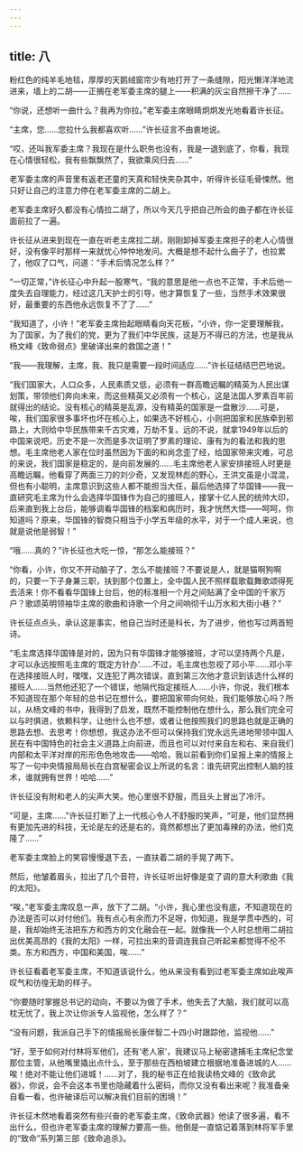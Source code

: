```yaml
---
---
---
```

title: 八
---



粉红色的纯羊毛地毯，厚厚的天鹅绒窗帘少有地打开了一条缝隙，阳光懒洋洋地流进来，墙上的二胡——正搁在老军委主席的腿上——积满的灰尘自然擦干净了……

“你说，还想听一曲什么？我再为你拉。”老军委主席眼睛炯炯发光地看着许长征。

“主席，您……您拉什么我都喜欢听……”许长征言不由衷地说。

“哎，还叫我军委主席？我现在是什么职务也没有，我是一退到底了，你看，我现在心情很轻松，我有些飘飘然了，我欲乘风归去……”

老军委主席的声音里有返老还童的天真和轻快夹杂其中，听得许长征毛骨悚然。他只好让自己的注意力停在老军委主席的二胡上。

老军委主席好久都没有心情拉二胡了，所以今天几乎把自己所会的曲子都在许长征面前拉了一遍。

许长征从进来到现在一直在听老主席拉二胡，刚刚卸掉军委主席担子的老人心情很好，没有像平时那样一来就忧心忡忡地发问。大概是想不起什么曲子了，也拉累了，他叹了口气，问道：“手术后情况怎么样？”

“一切正常，”许长征心中升起一股寒气，“我的意思是他一点也不正常，手术后他一度失去自理能力，经过这几天护士的引导，他才算恢复了一些，当然手术效果很好，最重要的东西他永远恢复不了了……”

“我知道了，小许！”老军委主席抬起眼睛看向天花板，“小许，你一定要理解我，为了国家，为了我们的党，更为了我们中华民族，这是万不得已的方法，也是我从杨文峰《致命弱点》里破译出来的救国之道！”

“我——我理解，主席，我、我只是需要一段时间适应……”许长征结结巴巴地说。

“我们国家大，人口众多，人民素质又低，必须有一群高瞻远瞩的精英为人民出谋划策，带领他们奔向未来，而这些精英又必须有一个核心，这是法国人罗素百年前就得出的结论。没有核心的精英是乱源，没有精英的国家是一盘散沙……可是，唉，我们国家很多事坏也坏在核心上，如果选不好核心，小则把国家和民族牵到邪路上，大则给中华民族带来千古灾难，万劫不复。远的不说，就拿1949年以后的中国来说吧，历史不是一次而是多次证明了罗素的理论、康有为的看法和我的思想。毛主席他老人家在位时虽然因为下面的和尚念歪了经，给国家带来灾难，可总的来说，我们国家是稳定的，是向前发展的……毛主席他老人家安排接班人时更是高瞻远瞩，他看穿了两面三刀的刘少奇，又发现林彪的野心，王洪文虽是小混混，但也有小聪明，主席意识到这些人都不能担当大任，最后他选择了华国锋——我一直研究毛主席为什么会选择华国锋作为自己的接班人，接掌十亿人民的统帅大印，后来直到我上台后，能够调看华国锋的档案和病历时，我才恍然大悟——呵呵，你知道吗？原来，华国锋的智商只相当于小学五年级的水平，对于一个成人来说，也就是说他是弱智！”

“哦……真的？”许长征也大吃一惊，“那怎么能接班？”

“你看，小许，你又不开动脑子了，怎么不能接班？不要说是人，就是猫啊狗啊的，只要一下子身兼三职，扶到那个位置上，全中国人民不照样载歌载舞歌颂得死去活来！你不看看华国锋上台后，他的标准相一个月之间贴满了全中国的千家万户？歌颂英明领袖华主席的歌曲和诗歌一个月之间响彻千山万水和大街小巷？”

许长征点点头，承认这是事实，他自己当时还是科长，为了进步，他也写过两首短诗。

“毛主席选择华国锋是对的，因为只有华国锋才能够接班，才可以坚持两个凡是，才可以永远按照毛主席的‘既定方针办’……不过，毛主席也忽视了邓小平……邓小平在选择接班人时，嘿嘿，又连犯了两次错误，直到第三次他才意识到该选什么样的接班人……当然他还犯了一个错误，他隔代指定接班人……小许，你说，我们根本不知道现在那个年轻的总书记在想什么，要把国家带向何处，我们能够放心吗？所以，从杨文峰的书中，我得到了启发，既然不能控制他在想什么，那么我们完全可以与时俱进，依赖科学，让他什么也不想，或者让他按照我们的思路也就是正确的思路去想、去思考！你想想，我这办法不但可以保持我们党永远先进地带领中国人民在有中国特色的社会主义道路上向前进，而且也可以对付来自左和右、来自我们内部和太平洋对岸的形形色色地攻击——哈哈，我以前看到你们呈报上来的情报上写了一句中央情报局局长在白宫秘密会议上所说的名言：谁先研究出控制人脑的技术，谁就拥有世界！哈哈……”

许长征没有附和老人的尖声大笑。他心里很不舒服，而且头上冒出了冷汗。

“可是，主席……”许长征打断了上一代核心令人不舒服的笑声，“可是，他们显然拥有更加先进的科技，无论是左的还是右的，竟然都想出了更加毒辣的办法，他们克隆了……”

老军委主席脸上的笑容慢慢退下去，一直扶着二胡的手晃了两下。

然后，他皱着眉头，拉出了几个音符，许长征听出好像是变了调的意大利歌曲《我的太阳》。

“唉，”老军委主席叹息一声，放下了二胡。“小许，我心里也没有底，不知道现在的办法是否可以对付他们。我有点心有余而力不足呀，你知道，我是学贯中西的，可是，我却始终无法把东方和西方的文化融会在一起。就像我一个人时总想用二胡拉出优美高昂的《我的太阳》一样，可拉出来的音调连我自己听起来都觉得不伦不类。东方和西方，中国和美国，唉……”

许长征看着老军委主席，不知道该说什么，他从来没有看到过老军委主席如此唉声叹气和彷徨无助的样子。

“你要随时掌握总书记的动向，不要以为做了手术，他失去了大脑，我们就可以高枕无忧了，我上次让你派专人监视他，怎么样了？”

“没有问题，我派自己手下的情报局长康伴智二十四小时跟踪他，监视他……”

“好，至于如何对付林将军他们，还有‘老人家’，我建议马上秘密逮捕毛主席纪念堂那位主管，从他嘴里撬出点什么，至于那些在西柏坡建立根据地准备进城的人……唉！绝对不能让他们进城！……对了，我的秘书正在给我读杨文峰的《致命武器》，你说，会不会这本书里也隐藏着什么密码，而你又没有看出来呢？我准备亲自看一看，也许破译后可以解决我们目前的困境！”

许长征木然地看着突然有些兴奋的老军委主席，《致命武器》他读了很多遍，看不出什么，但也许老军委主席的理解力要高一些。他倒是一直惦记着落到林将军手里的“致命”系列第三部《致命追杀》。